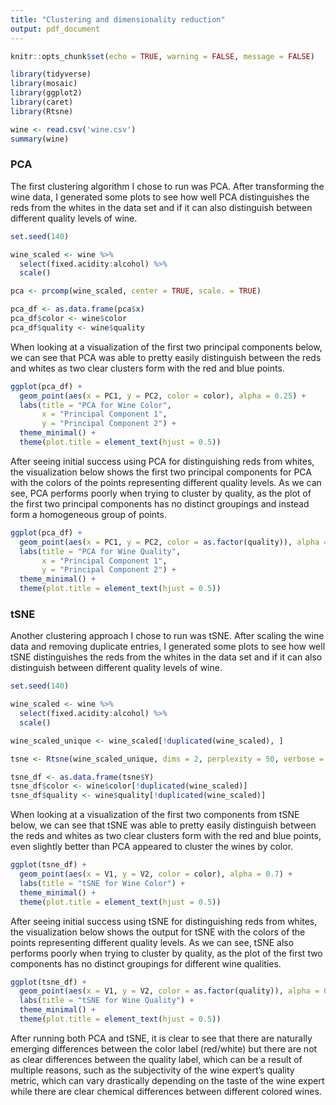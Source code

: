 ```yaml
---
title: "Clustering and dimensionality reduction"
output: pdf_document
---
```


```r
knitr::opts_chunk$set(echo = TRUE, warning = FALSE, message = FALSE)
```

```r
library(tidyverse)
library(mosaic)
library(ggplot2)
library(caret)
library(Rtsne)

wine <- read.csv('wine.csv')
summary(wine)
```

### PCA

The first clustering algorithm I chose to run was PCA. After transforming the wine data, I generated some plots to see how well PCA distinguishes the reds from the whites in the data set and if it can also distinguish between different quality levels of wine.

```r
set.seed(140)

wine_scaled <- wine %>%
  select(fixed.acidity:alcohol) %>%
  scale()

pca <- prcomp(wine_scaled, center = TRUE, scale. = TRUE)

pca_df <- as.data.frame(pca$x)
pca_df$color <- wine$color
pca_df$quality <- wine$quality
```

When looking at a visualization of the first two principal components below, we can see that PCA was able to pretty easily distinguish between the reds and whites as two clear clusters form with the red and blue points.

```r
ggplot(pca_df) +
  geom_point(aes(x = PC1, y = PC2, color = color), alpha = 0.25) +
  labs(title = "PCA for Wine Color",
       x = "Principal Component 1",
       y = "Principal Component 2") +
  theme_minimal() +
  theme(plot.title = element_text(hjust = 0.5))
```

After seeing initial success using PCA for distinguishing reds from whites, the visualization below shows the first two principal components for PCA with the colors of the points representing different quality levels. As we can see, PCA performs poorly when trying to cluster by quality, as the plot of the first two principal components has no distinct groupings and instead form a homogeneous group of points.

```r
ggplot(pca_df) +
  geom_point(aes(x = PC1, y = PC2, color = as.factor(quality)), alpha = 0.7) +
  labs(title = "PCA for Wine Quality",
       x = "Principal Component 1",
       y = "Principal Component 2") +
  theme_minimal() +
  theme(plot.title = element_text(hjust = 0.5))
```

### tSNE

Another clustering approach I chose to run was tSNE. After scaling the wine data and removing duplicate entries, I generated some plots to see how well tSNE distinguishes the reds from the whites in the data set and if it can also distinguish between different quality levels of wine.

```r
set.seed(140)

wine_scaled <- wine %>%
  select(fixed.acidity:alcohol) %>%
  scale()

wine_scaled_unique <- wine_scaled[!duplicated(wine_scaled), ]

tsne <- Rtsne(wine_scaled_unique, dims = 2, perplexity = 50, verbose = TRUE)

tsne_df <- as.data.frame(tsne$Y)
tsne_df$color <- wine$color[!duplicated(wine_scaled)]
tsne_df$quality <- wine$quality[!duplicated(wine_scaled)]
```

When looking at a visualization of the first two components from tSNE below, we can see that tSNE was able to pretty easily distinguish between the reds and whites as two clear clusters form with the red and blue points, even slightly better than PCA appeared to cluster the wines by color.

```r
ggplot(tsne_df) +
  geom_point(aes(x = V1, y = V2, color = color), alpha = 0.7) +
  labs(title = "tSNE for Wine Color") +
  theme_minimal() +
  theme(plot.title = element_text(hjust = 0.5))
```

After seeing initial success using tSNE for distinguishing reds from whites, the visualization below shows the output for tSNE with the colors of the points representing different quality levels. As we can see, tSNE also performs poorly when trying to cluster by quality, as the plot of the first two components has no distinct groupings for different wine qualities.

```r
ggplot(tsne_df) +
  geom_point(aes(x = V1, y = V2, color = as.factor(quality)), alpha = 0.9) +
  labs(title = "tSNE for Wine Quality") +
  theme_minimal() +
  theme(plot.title = element_text(hjust = 0.5))
```

After running both PCA and tSNE, it is clear to see that there are naturally emerging differences between the color label (red/white) but there are not as clear differences between the quality label, which can be a result of multiple reasons, such as the subjectivity of the wine expert's quality metric, which can vary drastically depending on the taste of the wine expert while there are clear chemical differences between different colored wines.